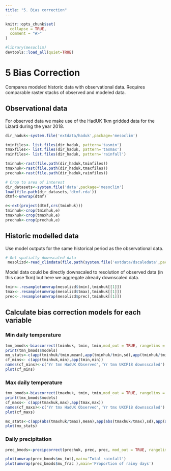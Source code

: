 ```yaml
---
title: "5. Bias correction"
---
```


```r
knitr::opts_chunk$set(
  collapse = TRUE,
  comment = "#>"
)
```

```r
#library(mesoclim)
devtools::load_all(quiet=TRUE)
```

# 5 Bias Correction
Compares modeled historic data with observational data.
Requires comparable raster stacks of observed and modeled data.

## Observational data
For observed data we make use of the HadUK 1km gridded data for the Lizard during the year 2018.
```r
dir_haduk<-system.file('extdata/haduk',package='mesoclim')

tminfiles<- list.files(dir_haduk, pattern='tasmin')
tmaxfiles<- list.files(dir_haduk, pattern='tasmax')
rainfiles<- list.files(dir_haduk, pattern='rainfall')

tminhuk<-rast(file.path(dir_haduk,tminfiles))
tmaxhuk<-rast(file.path(dir_haduk,tmaxfiles))
prechuk<-rast(file.path(dir_haduk,rainfiles))

# Crop to area of interest
dir_datasets<-system.file('data',package='mesoclim')
load(file.path(dir_datasets,'dtmf.rda'))
dtmf<-unwrap(dtmf)

e<-ext(project(dtmf,crs(tminhuk)))
tminhuk<-crop(tminhuk,e)
tmaxhuk<-crop(tmaxhuk,e)
prechuk<-crop(prechuk,e)

```

## Historic modelled data
Use model outputs for the same historical period as the observational data.
```r
# Get spatially downscaled data
 mesolizd<-read_climdata(file.path(system.file('extdata/dscaledata',package='mesoclim'),'mesolizd.rds'))
```

Model data could be directly downscaled to resolution of observed data (in this case 1km) but here we aggregate already downscaled data.

```r
tmin<-.resample(unwrap(mesolizd$tmin),tminhuk[[1]])
tmax<-.resample(unwrap(mesolizd$tmax),tminhuk[[1]])
prec<-.resample(unwrap(mesolizd$prec),tminhuk[[1]])

```


## Calculate bias correction models for each variable

### Min daily temperature
```r
tmn_bmods<-biascorrect(tminhuk, tmin, tmin,mod_out = TRUE, rangelims = NA)
print(tmn_bmods$models)
mn_stats<-c(app(tminhuk/tmin,mean),app(tminhuk/tmin,sd),app(tminhuk/tmin,max))
cf_mins<- c(app(tminhuk,min),app(tmin,min)) 
names(cf_mins)<-c('Yr tmn HadUK Observed','Yr tmn UKCP18 downsscaled')
plot(cf_mins)
```

### Max daily temperature

```r
tmx_bmods<-biascorrect(tmaxhuk, tmin, tmin,mod_out = TRUE, rangelims = NA)
print(tmx_bmods$models)
cf_maxs<- c(app(tmaxhuk,max),app(tmax,max)) 
names(cf_maxs)<-c('Yr tmx HadUK Observed','Yr tmx UKCP18 downsscaled')
plot(cf_maxs)

mx_stats<-c(app(abs(tmaxhuk/tmax),mean),app(abs(tmaxhuk/tmax),sd),app(abs(tmaxhuk/tmax),max))
plot(mx_stats)
```

### Daily precipitation

```r
prec_bmods<-precipcorrect(prechuk, prec, prec, mod_out = TRUE, rangelim = NA)

plot(unwrap(prec_bmods$mu_tot),main='Total rainfall')
plot(unwrap(prec_bmods$mu_frac ),main='Proportion of rainy days')
```

